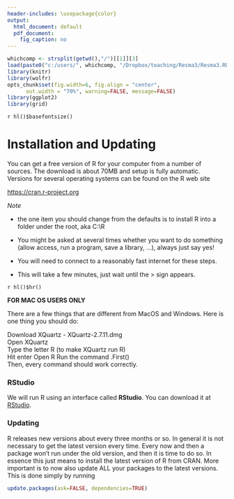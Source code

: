 ---
header-includes: \usepackage{color}
output:
  html_document: default
  pdf_document:
    fig_caption: no
---
<style>
table, th, td { text-align:right; }
th, td {padding: 10px;}
</style>

```{r, echo=FALSE, warning=FALSE, message=FALSE}
whichcomp <- strsplit(getwd(),"/")[[1]][3]
load(paste0("c:/users/", whichcomp, "/Dropbox/teaching/Resma3/Resma3.RData"))
library(knitr)
library(wolfr)
opts_chunk$set(fig.width=6, fig.align = "center", 
      out.width = "70%", warning=FALSE, message=FALSE)
library(ggplot2)
library(grid)
```
`r hl()$basefontsize()`
 
# Installation and Updating

You can get a free version of R for your computer from a number of sources. The download is about 70MB and setup is fully automatic. Versions for several operating systems can be found on the R web site

[https://cran.r-project.org](https://cran.r-project.org)


*Note* 

-  the one item you should change from the defaults is to install R into a folder under the root, aka C:\\R

-  You might be asked at several times whether you want to do something (allow access, run a program, save a library, ...), always just say yes!

-  You will need to connect to a reasonably fast internet for these steps.

-  This will take a few minutes, just wait until the > sign appears.

`r hl()$hr()`

**FOR MAC OS USERS ONLY**

There are a few things that are different from MacOS and Windows. Here is one thing you should do:

Download XQuartz - XQuartz-2.7.11.dmg  
Open XQuartz      
Type the letter R (to make XQuartz run R)        
Hit enter
          Open R 
          Run the command .First()          
Then, every command should work correctly. 


### RStudio

We will run R using an interface called **RStudio**. You can download it at [RStudio](https://www.rstudio.com/). 


### Updating

R releases new versions about every three months or so. In general it is not necessary to get the latest version every time. Every now and then a package won't run under the old version, and then it is time to do so. In essence this just means to install the latest version of R from CRAN. More important is to now also update ALL your packages to the latest versions. This is done simply by running

```{r, eval=FALSE}
update.packages(ask=FALSE, dependencies=TRUE)
```



